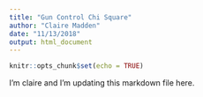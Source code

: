 ```yaml
---
title: "Gun Control Chi Square"
author: "Claire Madden"
date: "11/13/2018"
output: html_document
---
```


```r
knitr::opts_chunk$set(echo = TRUE)
```

I'm claire and I'm updating this markdown file here.

```r

```




